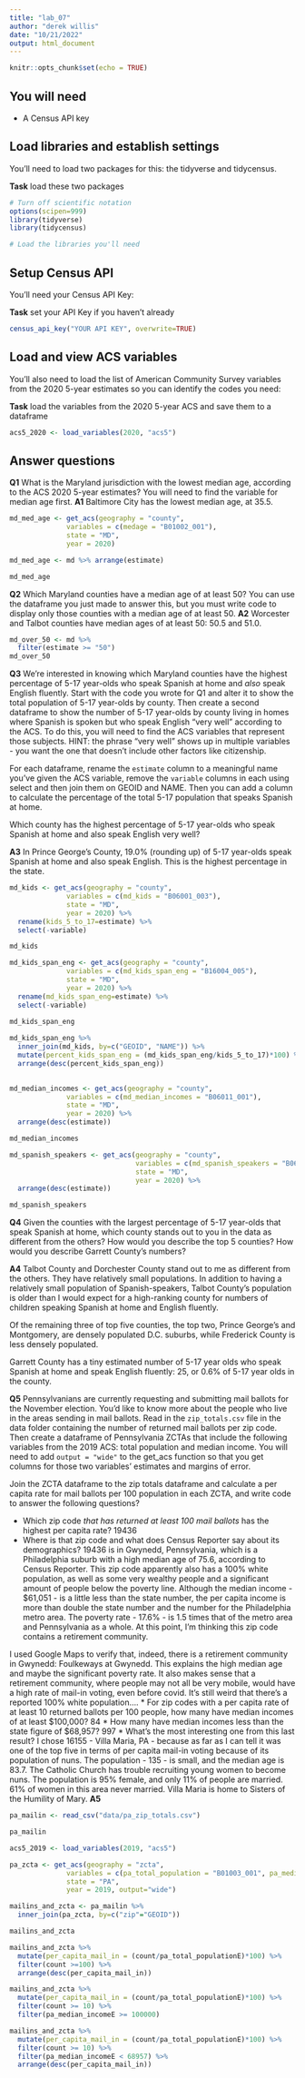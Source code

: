 ```yaml
---
title: "lab_07"
author: "derek willis"
date: "10/21/2022"
output: html_document
---
```


```r
knitr::opts_chunk$set(echo = TRUE)
```

## You will need

* A Census API key

## Load libraries and establish settings

You'll need to load two packages for this: the tidyverse and tidycensus.

**Task** load these two packages

```r
# Turn off scientific notation
options(scipen=999)
library(tidyverse)
library(tidycensus)

# Load the libraries you'll need

```

## Setup Census API

You'll need your Census API Key:

**Task** set your API Key if you haven't already

```r
census_api_key("YOUR API KEY", overwrite=TRUE)
```

## Load and view ACS variables

You'll also need to load the list of American Community Survey variables from the 2020 5-year estimates so you can identify the codes you need:

**Task** load the variables from the 2020 5-year ACS and save them to a dataframe

```r
acs5_2020 <- load_variables(2020, "acs5")
```

## Answer questions

**Q1** What is the Maryland jurisdiction with the lowest median age, according to the ACS 2020 5-year estimates? You will need to find the variable for median age first.
**A1** Baltimore City has the lowest median age, at 35.5.

```r
md_med_age <- get_acs(geography = "county",
              variables = c(medage = "B01002_001"),
              state = "MD",
              year = 2020)

md_med_age <- md %>% arrange(estimate)

md_med_age

```



**Q2** Which Maryland counties have a median age of at least 50? You can use the dataframe you just made to answer this, but you must write code to display only those counties with a median age of at least 50.
**A2** Worcester and Talbot counties have median ages of at least 50: 50.5 and 51.0.

```r
md_over_50 <- md %>% 
  filter(estimate >= "50")
md_over_50
```

**Q3** We're interested in knowing which Maryland counties have the highest percentage of 5-17 year-olds who speak Spanish at home and *also* speak English fluently. Start with the code you wrote for Q1 and alter it to show the total population of 5-17 year-olds by county. Then create a second dataframe to show the number of 5-17 year-olds by county living in homes where Spanish is spoken but who speak English "very well" according to the ACS. To do this, you will need to find the ACS variables that represent those subjects. HINT: the phrase "very well" shows up in multiple variables - you want the one that doesn't include other factors like citizenship. 

For each dataframe, rename the `estimate` column to a meaningful name you've given the ACS variable, remove the `variable` columns in each using select and then join them on GEOID and NAME. Then you can add a column to calculate the percentage of the total 5-17 population that speaks Spanish at home.

Which county has the highest percentage of 5-17 year-olds who speak Spanish at home and also speak English very well?

**A3** In Prince George's County, 19.0% (rounding up) of 5-17 year-olds speak Spanish at home and also speak English. This is the highest percentage in the state.

```r
md_kids <- get_acs(geography = "county",
              variables = c(md_kids = "B06001_003"),
              state = "MD",
              year = 2020) %>% 
  rename(kids_5_to_17=estimate) %>% 
  select(-variable)

md_kids


```
```r
md_kids_span_eng <- get_acs(geography = "county",
              variables = c(md_kids_span_eng = "B16004_005"),
              state = "MD",
              year = 2020) %>% 
  rename(md_kids_span_eng=estimate) %>% 
  select(-variable)
  
md_kids_span_eng
```
```r
md_kids_span_eng %>% 
  inner_join(md_kids, by=c("GEOID", "NAME")) %>% 
  mutate(percent_kids_span_eng = (md_kids_span_eng/kids_5_to_17)*100) %>% 
  arrange(desc(percent_kids_span_eng))
  
```
```r
md_median_incomes <- get_acs(geography = "county",
              variables = c(md_median_incomes = "B06011_001"),
              state = "MD",
              year = 2020) %>% 
  arrange(desc(estimate))

md_median_incomes
```
```r
md_spanish_speakers <- get_acs(geography = "county",
                               variables = c(md_spanish_speakers = "B06007_003"),
                               state = "MD",
                               year = 2020) %>% 
  arrange(desc(estimate))

md_spanish_speakers
```


**Q4** Given the counties with the largest percentage of 5-17 year-olds that speak Spanish at home, which county stands out to you in the data as different from the others? How would you describe the top 5 counties? How would you describe Garrett County's numbers?

**A4** Talbot County and Dorchester County stand out to me as different from the others. They have relatively small populations. In addition to having a relatively small population of Spanish-speakers, Talbot County's population is older than I would expect for a high-ranking county for numbers of children speaking Spanish at home and English fluently.

Of the remaining three of top five counties, the top two, Prince George's and Montgomery, are densely populated D.C. suburbs, while Frederick County is less densely populated.

Garrett County has a tiny estimated number of 5-17 year olds who speak Spanish at home and speak English fluently: 25, or 0.6% of 5-17 year olds in the county.

**Q5** Pennsylvanians are currently requesting and submitting mail ballots for the November election. You'd like to know more about the people who live in the areas sending in mail ballots. Read in the `zip_totals.csv` file in the data folder containing the number of returned mail ballots per zip code. Then create a dataframe of Pennsylvania ZCTAs that include the following variables from the 2019 ACS: total population and median income. You will need to add `output = "wide"` to the get_acs function so that you get columns for those two variables' estimates and margins of error.

Join the ZCTA dataframe to the zip totals dataframe and calculate a per capita rate for mail ballots per 100 population in each ZCTA, and write code to answer the following questions?

* Which zip code *that has returned at least 100 mail ballots* has the highest per capita rate? 19436
* Where is that zip code and what does Census Reporter say about its demographics? 
19436 is in Gwynedd, Pennsylvania, which is a Philadelphia suburb with a high median age of 75.6, according to Census Reporter. This zip code apparently also has a 100% white population, as well as some very wealthy people and a significant amount of people below the poverty line. Although the median income - $61,051 - is a little less than the state number, the per capita income is more than double the state number and the number for the Philadelphia metro area. The poverty rate - 17.6% - is 1.5 times that of the metro area and Pennsylvania as a whole. At this point, I'm thinking this zip code contains a retirement community.

I used Google Maps to verify that, indeed, there is a retirement community in Gwynedd: Foulkeways at Gwynedd. This explains the high median age and maybe the significant poverty rate. It also makes sense that a retirement community, where people may not all be very mobile, would have a high rate of mail-in voting, even before covid. It's still weird that there's a reported 100% white population.... 
* For zip codes with a per capita rate of at least 10 returned ballots per 100 people, how many have median incomes of at least $100,000? 84
* How many have median incomes less than the state figure of $68,957? 997
* What's the most interesting one from this last result? 
I chose 16155 - Villa Maria, PA - because as far as I can tell it was one of the top five in terms of per capita mail-in voting because of its population of nuns. The population - 135 - is small, and the median age is 83.7. The Catholic Church has trouble recruiting young women to become nuns. The population is 95% female, and only 11% of people are married. 61% of women in this area never married. Villa Maria is home to Sisters of the Humility of Mary.
**A5**

```r
pa_mailin <- read_csv("data/pa_zip_totals.csv")

pa_mailin
```
```r
acs5_2019 <- load_variables(2019, "acs5")

pa_zcta <- get_acs(geography = "zcta",
              variables = c(pa_total_population = "B01003_001", pa_median_income = "B19013_001"), 
              state = "PA",
              year = 2019, output="wide")

```
```r
mailins_and_zcta <- pa_mailin %>% 
  inner_join(pa_zcta, by=c("zip"="GEOID"))

mailins_and_zcta
```



```r
mailins_and_zcta %>% 
  mutate(per_capita_mail_in = (count/pa_total_populationE)*100) %>% 
  filter(count >=100) %>% 
  arrange(desc(per_capita_mail_in))
```
```r
mailins_and_zcta %>% 
  mutate(per_capita_mail_in = (count/pa_total_populationE)*100) %>% 
  filter(count >= 10) %>% 
  filter(pa_median_incomeE >= 100000)
```
```r
mailins_and_zcta %>% 
  mutate(per_capita_mail_in = (count/pa_total_populationE)*100) %>% 
  filter(count >= 10) %>% 
  filter(pa_median_incomeE < 68957) %>% 
  arrange(desc(per_capita_mail_in))
  
```


